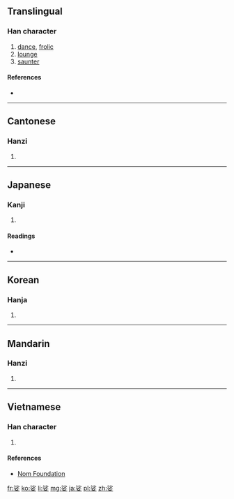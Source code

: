 ==Translingual==

===Han character===
{{Han char|rn=38|rad=女|as=07|sn=10|four=3940<sub>4</sub>|canj=水竹女 (EHV)|ids=⿱[[沙]][[女]]}}

# [[dance]], [[frolic]]
# [[lounge]]
# [[saunter]]

====References====
* {{Han ref|kx=0262.060|dkj=06294|dj=0528.270|hdz=21054.010|uh=5A11|ud=23057|bh=AE50|bd=44624}}

----

==Cantonese==

===Hanzi===
{{yue-hanzi|jyut=|y=so1}}

# {{defn|lang=yue|sort=女07}}

----

==Japanese==

===Kanji===
{{ja-kanji|grade=|rs=女07}}

# {{defn|lang=ja|sort=女07}}

====Readings====
* {{ja-readings|on=[[しゃ]] (sha), [[さ]] (sa)|kun=[[まう]] (mau)}}

----

==Korean==

===Hanja===
{{ko-hanja|hangeul=사|rv=sa|mr=sa}}

# {{defn|lang=ko|sort=女07}}

----

==Mandarin==

===Hanzi===
{{cmn-hanzi|pin=[[suō]] ([[suo1]])|wg=so<sup>1</sup>}}

# {{defn|lang=cmn|sort=女07}}

----

==Vietnamese==

===Han character===
{{vi-hantu|[[sa]]|rs=女07}}

# {{defn|lang=vi|sort=女07}}

====References====
*[http://nomfoundation.org/common/nom_details.php?codepoint=5a11 Nom Foundation]

[[fr:娑]]
[[ko:娑]]
[[li:娑]]
[[mg:娑]]
[[ja:娑]]
[[pl:娑]]
[[zh:娑]]
